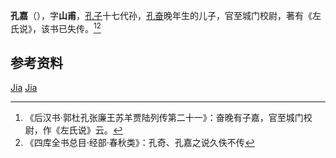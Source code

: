 {{Otheruses|other=名为孔嘉的其他人物|史东山}}

'''孔嘉'''（{{bd|？||？||}}），字'''山甫'''，[[孔子|孔子]]十七代孙，[[孔奋|孔奋]]晚年生的儿子，官至城门校尉，著有《左氏说》，该书已失传。<ref>《后汉书·郭杜孔张廉王苏羊贾陆列传第二十一》：奋晚有子嘉，官至城门校尉，作《左氏说》云。</ref><ref>《四库全书总目·经部·春秋类》：孔奇、孔嘉之说久佚不传</ref>

== 参考资料 ==
{{reflist}}

{{Authority control}}
{{DEFAULTSORT:Kong}}
[[Category:孔子十七代孙|Jia]]
[[Category:孔姓|Jia]]